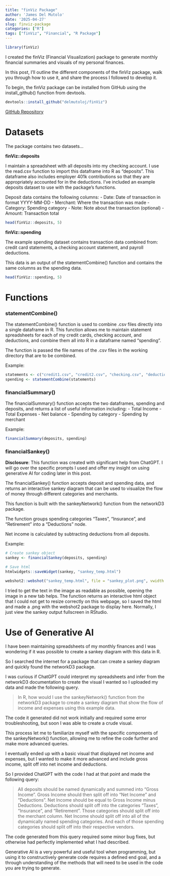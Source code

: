 ```yaml
---
title: "finViz Package"
author: 'James Del Mutolo'
date: '2025-04-27'
slug: finviz-package
categories: ["R"]
tags: ["finViz", "Financial", "R Package"]
---
```


```r
library(finViz)
```

I created the finViz (Financial Visualization) package to generate monthly financial summaries and visuals of my personal finances.

In this post, I'll outline the different components of the finViz package, walk you through how to use it, and share the process I followed to develop it.

To begin, the finViz package can be installed from GitHub using the install_github() function from devtools.
```r
devtools::install_github("delmutoloj/finViz")
```

[GitHub Repository](https://github.com/delmutoloj/finViz)

# Datasets

The package contains two datasets...

**finViz::deposits**

I maintain a spreadsheet with all deposits into my checking account. I use the read.csv function to import this dataframe into R as "deposits". This dataframe also includes employer 401k contributions so that they are appropriately accounted for in the deductions. I've included an example deposits dataset to use with the package's functions.

Deposit data contains the following columns:
- Date: Date of transaction in format YYYY-MM-DD
- Merchant: Where the transaction was made
- Category: Spending category
- Note: Note about the transaction (optional)
- Amount: Transaction total

```r
head(finViz::deposits, 5)
```

**finViz::spending**

The example spending dataset contains transaction data combined from: credit card statements, a checking account statement, and payroll deductions.

This data is an output of the statementCombine() function and contains the same columns as the spending data.

```r
head(finViz::spending, 5)
```

# Functions

### statementCombine()

The statementCombine() function is used to combine .csv files directly into a single dataframe in R. This function allows me to maintain statement spreadsheets for each of my credit cards, checking account, and deductions, and combine them all into R in a dataframe named "spending".

The function is passed the file names of the .csv files in the working directory that are to be combined.

Example:
```r
statements <- c("credit1.csv", "credit2.csv", "checking.csv", "deductions.csv")
spending <- statementCombine(statements)
```

### financialSummary()

The financialSummary() function accepts the two dataframes, spending and deposits, and returns a list of useful information including:
- Total Income
- Total Expenses
- Net balance
- Spending by category
- Spending by merchant

Example:
```r
financialSummary(deposits, spending)
```


### financialSankey()

**Disclosure**: This function was created with significant help from ChatGPT. I will go over the specific prompts I used and offer my insight on using generative AI for coding later in this post. 

The financialSankey() function accepts deposit and spending data, and returns an interactive sankey diagram that can be used to visualize the flow of money through different categories and merchants.

This function is built with the sankeyNetwork() function from the networkD3 package.

The function groups spending categories "Taxes", "Insurance", and "Retirement" into a "Deductions" node.

Net income is calculated by subtracting deductions from all deposits.

Example:

```r
# Create sankey object
sankey <- financialSankey(deposits, spending)

# Save html
htmlwidgets::saveWidget(sankey, "sankey_temp.html")

webshot2::webshot("sankey_temp.html", file = "sankey_plot.png", vwidth = 1280, vheight = 720)

```

I tried to get the text in the image as readable as possible, opening the image in a new tab helps. The function returns an interactive  html object that I could not get to resize correctly on this webpage, so I saved the html and made a .png with the webshot2 package to display here. Normally, I just view the sankey output fullscreen in RStudio.

# Use of Generative AI

I have been maintaining spreadsheets of my monthly finances and I was wondering if it was possible to create a sankey diagram with this data in R.

So I searched the internet for a package that can create a sankey diagram and quickly found the networkD3 package.

I was curious if ChatGPT could interpret my spreadsheets and infer from the networkD3 documentation to create the visual I wanted so I uploaded my data and made the following query.

>In R, how would I use the sankeyNetwork() function from the networkD3 package to create a sankey diagram that show the flow of income and expenses using this example data.

The code it generated did not work initially and required some error troubleshooting, but soon I was able to create a crude visual.

This process let me to familiarize myself with the specific components of the sankeyNetwork() function, allowing me to refine the code further and make more advanced queries.

I eventually ended up with a basic visual that displayed net income and expenses, but I wanted to make it more advanced and include gross income, split off into net income and deductions.

So I provided ChatGPT with the code I had at that point and made the following query:

>All deposits should be named dynamically and summed into "Gross Income". Gross Income should then split off into "Net Income" and "Deductions".
Net Income should be equal to Gross Income minus Deductions.
Deductions should split off into the categories  "Taxes", "Insurance", and "Retirement". Those categories should split off into the merchant column.
Net Income should split off into all of the dynamically named spending categories. And each of those spending categories should split off into their respective vendors.

The code generated from this query required some minor bug fixes, but otherwise had perfectly implemented what I had described.

Generative AI is a very powerful and useful tool when programming, but using it to constructively generate code requires a defined end goal, and a through understanding of the methods that will need to be used in the code you are trying to generate.


